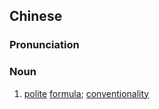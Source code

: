 ==Chinese==
{{zh-forms|s=套语}}

===Pronunciation===
{{zh-pron
|m=tàoyǔ
|c=tou3 jyu5
|mn=qz:thò-gír/xm:thò-gú/zz:thò-gí
|cat=n
}}

===Noun===
{{zh-noun}}

# [[polite]] [[formula]]; [[conventionality]]